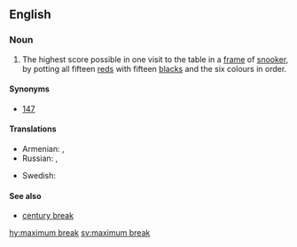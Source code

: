 ==English==

===Noun===
{{en-noun}}

# {{label|en|snooker}} The highest score possible in one visit to the table in a [[frame]] of [[snooker]], by potting all fifteen [[red]]s with fifteen [[black]]s and the six colours in order.

====Synonyms====
* [[147]]

====Translations====
{{trans-top|147 in snooker}}
* Armenian: {{t|hy|ամենաբարձր բրեյկ|sc=Armn}}, {{t|hy|ամենաբարձր բրեյք|sc=Armn}}
* Russian: {{t|ru|максима́льный брейк}}, {{t|ru|наивысший брейк}}
{{trans-mid}}
* Swedish: {{t+|sv|maximumbreak|n}}
{{trans-bottom}}

====See also====
* [[century break]]

[[hy:maximum break]]
[[sv:maximum break]]
